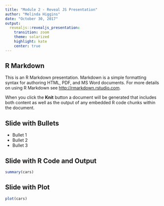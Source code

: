 ```yaml
---
title: "Module 2 - Reveal JS Presentation"
author: "Melinda Higgins"
date: "October 30, 2017"
output: 
  revealjs::revealjs_presentation:
    transition: zoom
    theme: solarized
    highlight: kate
    center: true
---
```


## R Markdown

This is an R Markdown presentation. Markdown is a simple formatting syntax for authoring HTML, PDF, and MS Word documents. For more details on using R Markdown see <http://rmarkdown.rstudio.com>.

When you click the **Knit** button a document will be generated that includes both content as well as the output of any embedded R code chunks within the document.

## Slide with Bullets

- Bullet 1
- Bullet 2
- Bullet 3

## Slide with R Code and Output

```r
summary(cars)
```

## Slide with Plot

```r
plot(cars)
```

